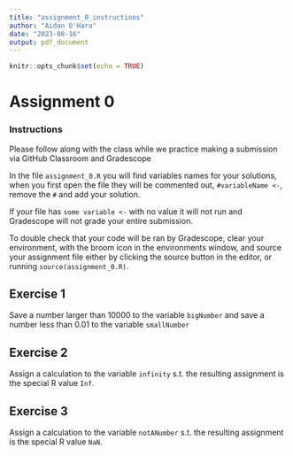 ```yaml
---
title: "assignment_0_instructions"
author: "Aidan O'Hara"
date: "2023-08-16"
output: pdf_document
---
```


```r
knitr::opts_chunk$set(echo = TRUE)
```

# Assignment 0

### Instructions
Please follow along with the class while we practice making a submission via GitHub Classroom and Gradescope

In the file `assignment_0.R` you will find variables names for your solutions, when you first open the file they will be commented out, `#variableName <-`, remove the `#` and add your solution.  

If your file has `some variable <-` with no value it will not run and Gradescope will not grade your entire submission.

To double check that your code will be ran by Gradescope, clear your environment, with the broom icon in the environments window, and source your assignment file either by clicking the source button in the editor, or running `source(assignment_0.R)`. 

## Exercise 1
Save a number larger than 10000 to the variable `bigNumber` and save a number less than 0.01 to the variable `smallNumber`

## Exercise 2
Assign a calculation to the variable `infinity` s.t. the resulting assignment is the special R value `Inf`.

## Exercise 3
Assign a calculation to the variable `notANumber` s.t. the resulting assignment is the special R value `NaN`.

